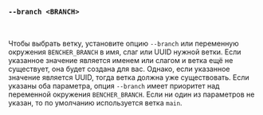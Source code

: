 ### `--branch <BRANCH>`

<br />

Чтобы выбрать ветку, установите опцию `--branch` или переменную окружения `BENCHER_BRANCH`
в имя, слаг или UUID нужной ветки.
Если указанное значение является именем или слагом и ветка ещё не существует, она будет создана для вас.
Однако, если указанное значение является UUID, тогда ветка должна уже существовать.
Если указаны оба параметра, опция `--branch` имеет приоритет над переменной окружения `BENCHER_BRANCH`.
Если ни один из параметров не указан, то по умолчанию используется ветка `main`.